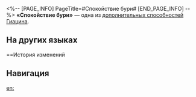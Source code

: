 <%-- [PAGE_INFO]
PageTitle=#Спокойствие бури#
[END_PAGE_INFO] --%>
{{Навык Инфобокс
|Название         = Спокойствие бури
|Изображение      = След Спокойствие бури.png
|Персонаж         = Гиацина
|Тип              = Доп. способность
|Возвышение       = 6
|Длительность     = 
|Описание         = Когда скорость Гиацины превышает 200 ед., её макс. НР и макс. НР Ики повышаются на 20%. За каждую 1 ед. скорости, превышающую это значение, исходящее исцеление Гиацины и Ики повышается на 1%. Этот эффект может засчитывать до 200 ед. скорости, превышающих указанное значение.
|Свойство1        = 
|Масштабирование1 = 
}}
'''«Спокойствие бури»''' — одна из [[дополнительная способность|дополнительных способностей]] [[Гиацина]].

==На других языках==
{{На других языках
|en   = Tempestuous Halt
|zhs  = 暴风停歇
|zht  = 暴風停歇
|ja   = {{Rubi|凪|な}}いだ{{Rubi|暴風|ぼうふう}}
|ko   = 잔잔해진 폭풍
|es   = Respiro en el vendaval
|fr   = Arrêt tempétueux
|ru   = Спокойствие бури
|th   = Tempestuous Halt
|vi   = Bão Tố Dừng Lại
|de   = Stillstand des Sturms
|id   = Tempestuous Halt
|pt   = Parada Tempestuosa
}}

==История изменений
{{История изменений|3.5}}

==Навигация==
{{Навык Навбокс|Гиацина}}

[[en:]]